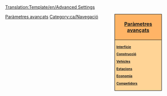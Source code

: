 <noinclude>[[Translation:Template/en/Advanced Settings]]{{en/-}}</noinclude><div style="float:right; padding-left:12px; background:#ffffff;">
<div style="width:140px; border:1px solid #000000; background:#ffb466; padding:5px; -moz-border-radius-topleft:5px; -moz-border-radius-topright:5px; font-size: 12pt;">
<center><strong><font size="3">[[Main/ca/Paràmetres avançats|Paràmetres avançats]]</font></strong></center>
</div>
<div style="width:140px;  border:1px solid black; border-top-width: 0px; background:#ffd496; padding:5px; -moz-border-radius-bottomleft:5px; -moz-border-radius-bottomright:8px; font-size: 8pt;">
<strong>
[[Main/ca/Paràmetres avançats/Interfície|Interfície]]

[[Main/ca/Paràmetres avançats/Construcció|Construcció]]

[[Main/ca/Paràmetres avançats/Vehicles|Vehicles]]

[[Main/ca/Paràmetres avançats/Estacions|Estacions]]

[[Main/ca/Paràmetres avançats/Economia|Economia]]

[[Main/ca/Paràmetres avançats/Competidors|Competidors]]
</strong>
</div>
</div><noinclude>

[[Category:ca/Plantilles|Paràmetres avançats]][[Category:ca/Navegació]]
</noinclude>